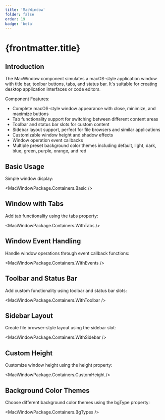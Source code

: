 ```yaml
---
title: 'MacWindow'
folder: false
order: 19
badge: 'beta'
---
```



# {frontmatter.title}

## Introduction

The MacWindow component simulates a macOS-style application window with title bar, toolbar buttons, tabs, and status bar. It's suitable for creating desktop application interfaces or code editors.

Component Features:

- Complete macOS-style window appearance with close, minimize, and maximize buttons
- Tab functionality support for switching between different content areas
- Toolbar and status bar slots for custom content
- Sidebar layout support, perfect for file browsers and similar applications
- Customizable window height and shadow effects
- Window operation event callbacks
- Multiple preset background color themes including default, light, dark, blue, green, purple, orange, and red

## Basic Usage

Simple window display:

<MacWindowPackage.Containers.Basic />

## Window with Tabs

Add tab functionality using the tabs property:

<MacWindowPackage.Containers.WithTabs />

## Window Event Handling

Handle window operations through event callback functions:

<MacWindowPackage.Containers.WithEvents />

## Toolbar and Status Bar

Add custom functionality using toolbar and status bar slots:

<MacWindowPackage.Containers.WithToolbar />

## Sidebar Layout

Create file browser-style layout using the sidebar slot:

<MacWindowPackage.Containers.WithSidebar />

## Custom Height

Customize window height using the height property:

<MacWindowPackage.Containers.CustomHeight />

## Background Color Themes

Choose different background color themes using the bgType property:

<MacWindowPackage.Containers.BgTypes /> 
